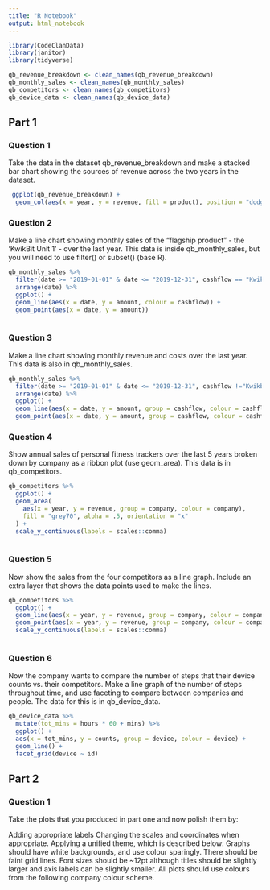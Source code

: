 ```yaml
---
title: "R Notebook"
output: html_notebook
---
```



```r
library(CodeClanData)
library(janitor)
library(tidyverse)
```

```r
qb_revenue_breakdown <- clean_names(qb_revenue_breakdown)
qb_monthly_sales <- clean_names(qb_monthly_sales)
qb_competitors <- clean_names(qb_competitors)
qb_device_data <- clean_names(qb_device_data)
```


## Part 1
### Question 1
Take the data in the dataset qb_revenue_breakdown and make a stacked bar chart showing the sources of revenue across the two years in the dataset.


```r
 ggplot(qb_revenue_breakdown) +
  geom_col(aes(x = year, y = revenue, fill = product), position = "dodge")
```



### Question 2
Make a line chart showing monthly sales of the “flagship product” - the ‘KwikBit Unit 1’ - over the last year. This data is inside qb_monthly_sales, but you will need to use filter() or subset() (base R).


```r
qb_monthly_sales %>% 
  filter(date >= "2019-01-01" & date <= "2019-12-31", cashflow == "Kwikbit Unit 1 Sales") %>% 
  arrange(date) %>% 
  ggplot() +
  geom_line(aes(x = date, y = amount, colour = cashflow)) +
  geom_point(aes(x = date, y = amount))
  
```




### Question 3
Make a line chart showing monthly revenue and costs over the last year. This data is also in qb_monthly_sales.

```r
qb_monthly_sales %>% 
  filter(date >= "2019-01-01" & date <= "2019-12-31", cashflow !="Kwikbit Unit 1 Sales") %>% 
  arrange(date) %>% 
  ggplot() +
  geom_line(aes(x = date, y = amount, group = cashflow, colour = cashflow)) +
  geom_point(aes(x = date, y = amount, group = cashflow, colour = cashflow))
```



### Question 4
Show annual sales of personal fitness trackers over the last 5 years broken down by company as a ribbon plot (use geom_area). This data is in qb_competitors.


```r
qb_competitors %>% 
  ggplot() +
  geom_area(
    aes(x = year, y = revenue, group = company, colour = company), 
    fill = "grey70", alpha = .5, orientation = "x"
  ) +
  scale_y_continuous(labels = scales::comma) 
  
```




### Question 5
Now show the sales from the four competitors as a line graph. Include an extra layer that shows the data points used to make the lines.

```r
qb_competitors %>% 
  ggplot() +
  geom_line(aes(x = year, y = revenue, group = company, colour = company)) +
  geom_point(aes(x = year, y = revenue, group = company, colour = company)) +
  scale_y_continuous(labels = scales::comma) 
   
```




### Question 6
Now the company wants to compare the number of steps that their device counts vs. their competitors. Make a line graph of the number of steps throughout time, and use faceting to compare between companies and people. The data for this is in qb_device_data.


```r
qb_device_data %>% 
  mutate(tot_mins = hours * 60 + mins) %>% 
  ggplot() +
  aes(x = tot_mins, y = counts, group = device, colour = device) +
  geom_line() +
  facet_grid(device ~ id)
```



## Part 2
### Question 1
Take the plots that you produced in part one and now polish them by:

Adding appropriate labels
Changing the scales and coordinates when appropriate.
Applying a unified theme, which is described below:
Graphs should have white backgrounds, and use colour sparingly.
There should be faint grid lines.
Font sizes should be ~12pt although titles should be slightly larger and axis labels can be slightly smaller.
All plots should use colours from the following company colour scheme.